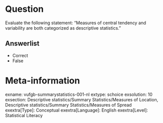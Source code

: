 Question
========
Evaluate the following statement: "Measures of central tendency and variability are both categorized as descriptive statistics."

Answerlist
----------
* Correct
* False

Meta-information
================
exname: vufgb-summarystatistics-001-nl
extype: schoice
exsolution: 10
exsection: Descriptive statistics/Summary Statistics/Measures of Location, Descriptive statistics/Summary Statistics/Measures of Spread
exextra[Type]: Conceptual
exextra[Language]: English
exextra[Level]: Statistical Literacy
